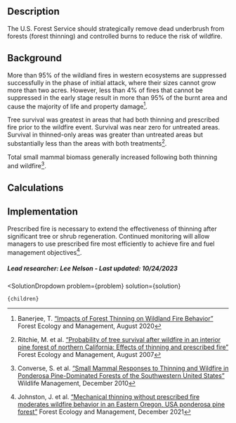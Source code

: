 


## Description
The U.S. Forest Service should strategically remove dead underbrush from forests (forest thinning) and controlled burns to reduce the risk of wildfire.

## Background
More than 95% of the wildland fires in western ecosystems are suppressed successfully in the phase of initial attack, where their sizes cannot grow more than two acres. However, less than 4% of fires that cannot be suppressed in the early stage result in more than 95% of the burnt area and cause the majority of life and property damage[^”1”].

Tree survival was greatest in areas that had both thinning and prescribed fire prior to the wildfire event. Survival was near zero for untreated areas. Survival in thinned-only areas was greater than untreated areas but substantially less than the areas with both treatments[^”2”].

Total small mammal biomass generally increased following both thinning and wildfire[^”3”].


## Calculations


## Implementation
Prescribed fire is necessary to extend the effectiveness of thinning after significant tree or shrub regeneration. Continued monitoring will allow managers to use prescribed fire most efficiently to achieve fire and fuel management objectives[^”4”].

##### Lead researcher: Lee Nelson - Last updated: 10/24/2023

[^”1”]: Banerjee, T. [“Impacts of Forest Thinning on Wildland Fire Behavior”](https://doi.org/10.3390/f11090918) Forest Ecology and Management, August 2020

[^”2”]: Ritchie, M. et al. [“Probability of tree survival after wildfire in an interior pine forest of northern California: Effects of thinning and prescribed fire”](https://doi.org/10.1016/j.foreco.2007.04.044) Forest Ecology and Management, August 2007

[^”3”]: Converse, S. et al. [“Small Mammal Responses to Thinning and Wildfire in Ponderosa Pine-Dominated Forests of the Southwestern United States”](https://doi.org/10.2193/0022-541X(2006)70[1711:SMRTTA]2.0.CO;2) Wildlife Management, December 2010

[^”4”]: Johnston, J. et al. [“Mechanical thinning without prescribed fire moderates wildfire behavior in an Eastern Oregon, USA ponderosa pine forest”](https://doi.org/10.1016/j.foreco.2021.119674) Forest Ecology and Management, December 2021


  <SolutionDropdown 
    problem={problem} 
    solution={solution}
  >
    {children}
  </SolutionDropdown>